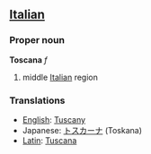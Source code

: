 ==[[Italian]]==
===Proper noun===
'''Toscana''' ''f''

# middle [[Italia]]n region

===Translations===

*[[English]]: [[Tuscany]]
*Japanese: [[トスカーナ]] (Toskana)
*[[Latin]]: [[Tuscana]]